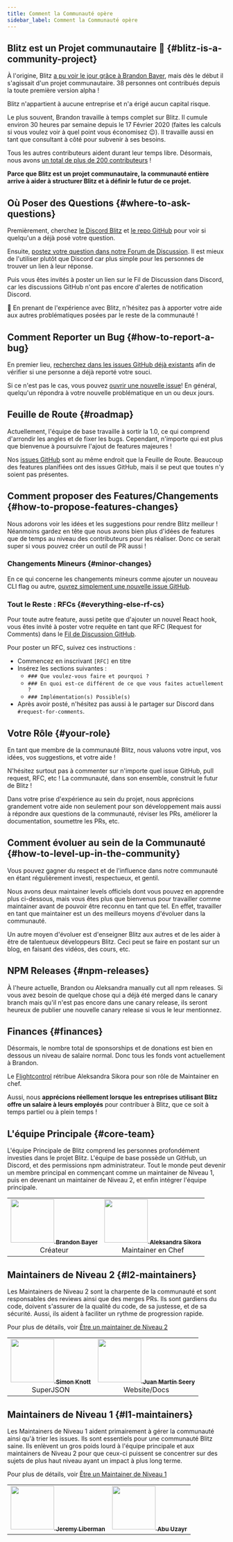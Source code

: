 ```yaml
---
title: Comment la Communauté opère
sidebar_label: Comment la Communauté opère
---
```


## Blitz est un Projet communautaire 🤝 {#blitz-is-a-community-project}

À l'origine, Blitz [a pu voir le jour grâce à Brandon Bayer](./community-history), mais
dès le début il s'agissait d'un projet communautaire. 38 personnes
ont contribués depuis la toute première version alpha !

Blitz n'appartient à aucune entreprise et n'a érigé aucun capital risque.

Le plus souvent, Brandon travaille à temps complet sur Blitz. Il cumule environ 30 heures par semaine
depuis le 17 Février 2020 (faites les calculs si vous voulez voir à quel point
vous économisez 😉). Il travaille aussi en tant que consultant à côté
pour subvenir à ses besoins.

Tous les autres contributeurs aident durant leur temps libre. Désormais, nous avons
[un total de plus de 200 contributeurs](https://github.com/blitz-js/blitz#contributors-) !

**Parce que Blitz est un projet communautaire, la communauté entière arrive à aider
à structurer Blitz et à définir le futur de ce projet.**

## Où Poser des Questions {#where-to-ask-questions}

Premièrement, cherchez [le Discord Blitz](https://discord.blitzjs.com) et
[le repo GitHub](https://github.com/blitz-js/blitz) pour voir si quelqu'un a
déjà posé votre question.

Ensuite,
[postez votre question dans notre Forum de Discussion](https://github.com/blitz-js/blitz/discussions).
Il est mieux de l'utiliser plutôt que Discord car plus simple pour les personnes de trouver un lien à leur réponse.

Puis vous êtes invités à poster un lien sur le Fil de Discussion dans Discord,
car les discussions GitHub n'ont pas encore d'alertes de notification Discord.

🙏 En prenant de l'expérience avec Blitz, n'hésitez pas à apporter votre aide aux autres problématiques posées
par le reste de la communauté !

## Comment Reporter un Bug {#how-to-report-a-bug}

En premier lieu,
[recherchez dans les issues GitHub déjà existants](https://github.com/blitz-js/blitz/issues?q=is%3Aissue)
afin de vérifier si une personne a déjà reporté votre souci.

Si ce n'est pas le cas, vous pouvez
[ouvrir une nouvelle issue](https://github.com/blitz-js/blitz/issues/new/choose)!
En général, quelqu'un répondra à votre nouvelle problématique en un ou deux jours.

## Feuille de Route {#roadmap}

Actuellement, l'équipe de base travaille à sortir la 1.0, ce qui comprend
d'arrondir les angles et de fixer les bugs. Cependant, n'importe qui est plus que bienvenue
à poursuivre l'ajout de features majeures !

Nos [issues GitHub](https://github.com/blitz-js/blitz/issues) sont au même endroit
que la Feuille de Route. Beaucoup des features planifiées ont des issues GitHub, mais
il se peut que toutes n'y soient pas présentes.

## Comment proposer des Features/Changements {#how-to-propose-features-changes}

Nous adorons voir les idées et les suggestions pour rendre Blitz meilleur ! Néanmoins
gardez en tête que nous avons bien plus d'idées de features que de temps au niveau des contributeurs pour
les réaliser. Donc ce serait super si vous pouvez créer un outil de PR aussi !

### Changements Mineurs {#minor-changes}

En ce qui concerne les changements mineurs comme ajouter un nouveau CLI flag ou autre,
[ouvrez simplement une nouvelle issue GitHub](https://github.com/blitz-js/blitz/issues/new/choose).

### Tout le Reste : RFCs {#everything-else-rf-cs}

Pour toute autre feature, aussi petite que d'ajouter un nouvel React hook,
vous êtes invité à poster votre requête en tant que RFC (Request for Comments) dans le
[Fil de Discussion GitHub](https://github.com/blitz-js/blitz/discussions/category_choices).

Pour poster un RFC, suivez ces instructions :

- Commencez en inscrivant `[RFC]` en titre
- Insérez les sections suivantes :
  - `### Que voulez-vous faire et pourquoi ?`
  - `### En quoi est-ce différent de ce que vous faites actuellement ?`
  - `### Implémentation(s) Possible(s)`
- Après avoir posté, n'hésitez pas aussi à le partager sur Discord dans
  `#request-for-comments`.

## Votre Rôle {#your-role}

En tant que membre de la communauté Blitz, nous valuons votre input, vos idées,
vos suggestions, et votre aide !

N'hésitez surtout pas à commenter sur n'importe quel issue GitHub, pull request,
RFC, etc ! La communauté, dans son ensemble, construit le futur de Blitz !

Dans votre prise d'expérience au sein du projet, nous apprécions grandement votre aide non seulement pour son développement
mais aussi à répondre aux questions de la communauté, réviser les PRs, améliorer
la documentation, soumettre les PRs, etc.

## Comment évoluer au sein de la Communauté {#how-to-level-up-in-the-community}

Vous pouvez gagner du respect et de l'influence dans notre communauté en étant régulièrement
investi, respectueux, et gentil.

Nous avons deux maintainer levels officiels dont vous pouvez en apprendre plus ci-dessous, mais vous
êtes plus que bienvenus pour travailler comme maintainer avant de pouvoir être
reconnu en tant que tel. En effet, travailler en tant que maintainer est un des
meilleurs moyens d'évoluer dans la communauté.

Un autre moyen d'évoluer est d'enseigner Blitz aux autres et
de les aider à être de talentueux développeurs Blitz. Ceci peut se faire en postant sur un blog,
en faisant des vidéos, des cours, etc.

## NPM Releases {#npm-releases}

À l'heure actuelle, Brandon ou Aleksandra manually cut all npm releases. Si
vous avez besoin de quelque chose qui a déjà été merged dans le canary branch mais qu'il n'est pas encore dans une
canary release, ils seront heureux de publier une nouvelle canary release si
vous le leur mentionnez.

## Finances {#finances}

Désormais, le nombre total de sponsorships et de donations est bien en dessous un
niveau de salaire normal. Donc tous les fonds vont actuellement à Brandon.

Le [Flightcontrol](http://flightcontrol.dev/) rétribue Aleksandra Sikora pour
son rôle de Maintainer en chef.

Aussi, nous **apprécions réellement lorsque les entreprises utilisant Blitz offre un salaire à leurs
employés** pour contribuer à Blitz, que ce soit à temps partiel ou à plein temps !

## L'équipe Principale {#core-team}

L'équipe Principale de Blitz comprend les personnes profondément investies dans le projet Blitz.
L'équipe de base possède un GitHub, un Discord, et des permissions npm administrateur. Tout le monde peut
devenir un membre principal en commençant comme un maintainer de Niveau 1, puis en devenant un maintainer
de Niveau 2, et enfin intégrer l'équipe principale.

<table>
  <tr>
    <td align="center">
      <a href="https://twitter.com/flybayer">
        <img
          src="https://avatars3.githubusercontent.com/u/8813276?v=4"
          width="100px;"
          alt=""
        />
        <sub>
          <b>Brandon Bayer</b>
        </sub>
      </a>
      <br />
      Créateur
    </td>
    <td align="center">
      <a href="http://aleksandra.codes">
        <img
          src="https://avatars.githubusercontent.com/u/9019397?v=4?s=100"
          width="100px;"
          alt=""
        />
        <sub>
          <b>Aleksandra Sikora</b>
        </sub>
      </a>
      <br />
      Maintainer en Chef
    </td>
  </tr>
</table>

## Maintainers de Niveau 2 {#l2-maintainers}

Les Maintainers de Niveau 2 sont la charpente de la communauté et sont responsables
des reviews ainsi que des merges PRs. Ils sont gardiens du code, doivent s'assurer
de la qualité du code, de sa justesse, et de sa sécurité. Aussi, ils aident à faciliter un rythme de
progression rapide.

Pour plus de détails, voir [Être un maintainer de Niveau 2](./maintainers)

<table>
  <tr>
    <td align="center">
      <a href="http://simonknott.de">
        <img
          src="https://avatars1.githubusercontent.com/u/14912729?v=4"
          width="100px;"
          alt=""
        />
        <sub>
          <b>Simon Knott</b>
        </sub>
      </a>
      <br />
      SuperJSON
    </td>
    <td align="center">
      <a href="https://juanm04.com">
        <img
          src="https://avatars0.githubusercontent.com/u/16712703?v=4"
          width="100px;"
          alt=""
        />
        <sub>
          <b>Juan Martín Seery</b>
        </sub>
      </a>
      <br />
      Website/Docs
    </td>
  </tr>
</table>

## Maintainers de Niveau 1 {#l1-maintainers}

Les Maintainers de Niveau 1 aident primairement à gérer la communauté ainsi qu'à trier les issues.
Ils sont essentiels pour une communauté Blitz saine. Ils enlèvent un gros
poids lourd à l'équipe principale et aux maintainers de Niveau 2 pour que ceux-ci puissent se concentrer sur
des sujets de plus haut niveau ayant un impact à plus long terme.

Pour plus de détails, voir [Être un Maintainer de Niveau 1](./maintainers)

<table>
  <tr>
    <td align="center">
      <a href="http://jeremyliberman.com/">
        <img
          src="https://avatars3.githubusercontent.com/u/2754163?v=4"
          width="100px;"
          alt=""
        />
        <sub>
          <b>Jeremy Liberman</b>
        </sub>
      </a>
    </td>
    <td align="center">
      <a href="https://builtforfifty.com">
        <img
          src="https://avatars.githubusercontent.com/abuuzayr"
          width="100px;"
          alt=""
        />
        <sub>
          <b>Abu Uzayr</b>
        </sub>
      </a>
    </td>
  </tr>
</table>

